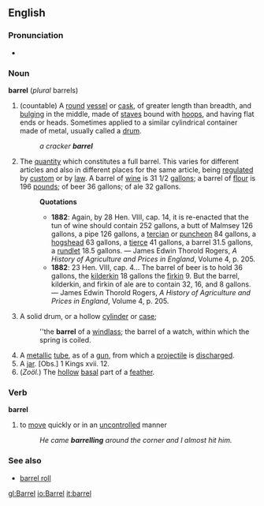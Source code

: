 ==English==
===Pronunciation===
*{{audio|en-us-barrel.ogg|Audio (US)}}

===Noun===
'''barrel''' (''plural'' barrels)
{{wikipedia}} 
#(countable) A [[round]] [[vessel]] or [[cask]], of greater length than breadth, and [[bulging]] in the middle, made of [[stave]]s bound with [[hoop]]s, and having flat ends or heads.  Sometimes applied to a similar cylindrical container made of metal, usually called a [[drum]].
#:''a cracker '''barrel'''''
# The [[quantity]] which constitutes a full barrel. This varies for different articles and also in different places for the same article, being [[regulated]] by [[custom]] or by [[law]]. A barrel of [[wine]] is 31 1/2 [[gallons]]; a barrel of [[flour]] is 196 [[pounds]]; of beer 36 gallons; of ale 32 gallons.
#:'''Quotations'''
#:*'''1882''': Again, by 28 Hen. VIII, cap. 14, it is re-enacted that the tun of wine should contain 252 gallons, a butt of Malmsey 126 gallons, a pipe 126 gallons, a [[tercian]] or [[puncheon]] 84 gallons, a [[hogshead]] 63 gallons, a [[tierce]] 41 gallons, a barrel 31.5 gallons, a [[rundlet]] 18.5 gallons. &mdash; James Edwin Thorold Rogers, ''A History of Agriculture and Prices in England'', Volume 4, p. 205.
#:*'''1882''': 23 Hen. VIII, cap. 4... The barrel of beer is to hold 36 gallons, the [[kilderkin]] 18 gallons the [[firkin]] 9.  But the barrel, kilderkin, and firkin of ale are to contain 32, 16, and 8 gallons. &mdash; James Edwin Thorold Rogers, ''A History of Agriculture and Prices in England'', Volume 4, p. 205.
# A solid drum, or a hollow [[cylinder]] or [[case]];
#:''the '''barrel''' of a [[windlass]]; the barrel of a watch, within which the spring is coiled.
# A [[metallic]] [[tube]], as of a [[gun]], from which a [[projectile]] is [[discharged]].
# A [[jar]]. [Obs.] 1 Kings xvii. 12.
# (''Zoöl.'') The [[hollow]] [[basal]] part of a [[feather]].

===Verb===
'''barrel'''
# to [[move]] quickly or in an [[uncontrolled]] manner
#:''He came '''barrelling''' around the corner and I almost hit him.''

===See also===
* [[barrel roll]]

[[gl:Barrel]]
[[io:Barrel]]
[[it:barrel]]